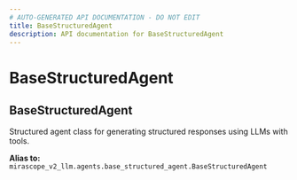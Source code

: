 ```yaml
---
# AUTO-GENERATED API DOCUMENTATION - DO NOT EDIT
title: BaseStructuredAgent
description: API documentation for BaseStructuredAgent
---
```


# BaseStructuredAgent

## <ApiType type="Alias" path="agents/structured_agent/BaseStructuredAgent" symbolName="BaseStructuredAgent" /> BaseStructuredAgent

Structured agent class for generating structured responses using LLMs with tools.


**Alias to:** `mirascope_v2_llm.agents.base_structured_agent.BaseStructuredAgent`
